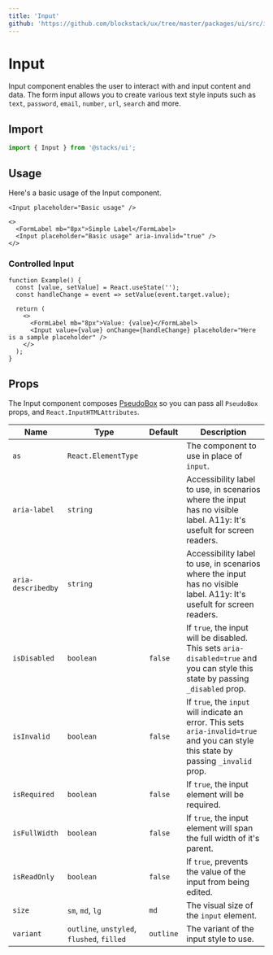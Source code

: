 ```yaml
---
title: 'Input'
github: 'https://github.com/blockstack/ux/tree/master/packages/ui/src/input'
---
```


# Input

Input component enables the user to interact with and input content and data.
The form input allows you to create various text style inputs such as `text`,
`password`, `email`, `number`, `url`, `search` and more.

## Import

```js
import { Input } from '@stacks/ui';
```

## Usage

Here's a basic usage of the Input component.

```tsx
<Input placeholder="Basic usage" />
```

```tsx
<>
  <FormLabel mb="8px">Simple Label</FormLabel>
  <Input placeholder="Basic usage" aria-invalid="true" />
</>
```

### Controlled Input

```tsx
function Example() {
  const [value, setValue] = React.useState('');
  const handleChange = event => setValue(event.target.value);

  return (
    <>
      <FormLabel mb="8px">Value: {value}</FormLabel>
      <Input value={value} onChange={handleChange} placeholder="Here is a sample placeholder" />
    </>
  );
}
```

## Props

The Input component composes [PseudoBox](/pseudobox) so you can pass all `PseudoBox` props,
and `React.InputHTMLAttributes`.

| Name               | Type                                       | Default   | Description                                                                                                                           |
| ------------------ | ------------------------------------------ | --------- | ------------------------------------------------------------------------------------------------------------------------------------- |
| `as`               | `React.ElementType`                        |           | The component to use in place of `input`.                                                                                             |
| `aria-label`       | `string`                                   |           | Accessibility label to use, in scenarios where the input has no visible label. A11y: It's usefult for screen readers.                 |
| `aria-describedby` | `string`                                   |           | Accessibility label to use, in scenarios where the input has no visible label. A11y: It's usefult for screen readers.                 |
| `isDisabled`       | `boolean`                                  | `false`   | If `true`, the input will be disabled. This sets `aria-disabled=true` and you can style this state by passing `_disabled` prop.       |
| `isInvalid`        | `boolean`                                  | `false`   | If `true`, the `input` will indicate an error. This sets `aria-invalid=true` and you can style this state by passing `_invalid` prop. |
| `isRequired`       | `boolean`                                  | `false`   | If `true`, the input element will be required.                                                                                        |
| `isFullWidth`      | `boolean`                                  | `false`   | If `true`, the input element will span the full width of it's parent.                                                                 |
| `isReadOnly`       | `boolean`                                  | `false`   | If `true`, prevents the value of the input from being edited.                                                                         |
| `size`             | `sm`, `md`, `lg`                           | `md`      | The visual size of the `input` element.                                                                                               |
| `variant`          | `outline`, `unstyled`, `flushed`, `filled` | `outline` | The variant of the input style to use.                                                                                                |
